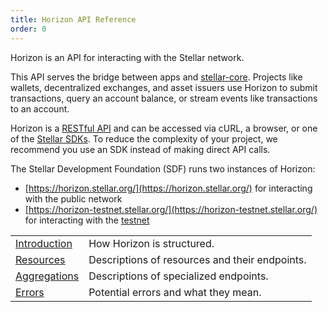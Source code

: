 ```yaml
---
title: Horizon API Reference
order: 0
---
```



Horizon is an API for interacting with the Stellar network.

This API serves the bridge between apps and
[stellar-core](../../docs/glossary/stellar-core.mdx). Projects like wallets,
decentralized exchanges, and asset issuers use Horizon to submit transactions,
query an account balance, or stream events like transactions to an account.

Horizon is a
[RESTful API](https://en.wikipedia.org/wiki/Representational_state_transfer) and
can be accessed via cURL, a browser, or one of the
[Stellar SDKs](../../docs/software-and-sdks/overview.mdx). To reduce the
complexity of your project, we recommend you use an SDK instead of making direct
API calls.

The Stellar Development Foundation (SDF) runs two instances of Horizon:

- [https://horizon.stellar.org/](https://horizon.stellar.org/) for interacting
  with the public network
- [https://horizon-testnet.stellar.org/](https://horizon-testnet.stellar.org/)
  for interacting with the [testnet](../../docs/glossary/testnet.mdx)

<NavTable title="API Reference Sections">

|                                           |                                                |
| ----------------------------------------- | ---------------------------------------------- |
| [Introduction](../introduction/index.mdx) | How Horizon is structured.                     |
| [Resources](../resources/index.mdx)       | Descriptions of resources and their endpoints. |
| [Aggregations](../aggregations/index.mdx) | Descriptions of specialized endpoints.         |
| [Errors](../errors/index.mdx)             | Potential errors and what they mean.           |

</NavTable>
